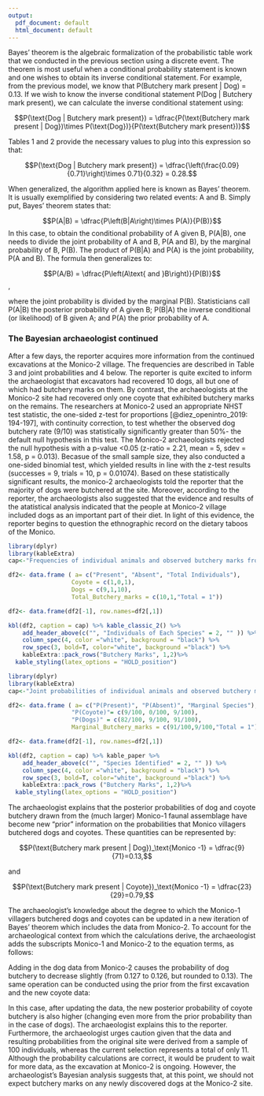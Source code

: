 ```yaml
---
output:
  pdf_document: default
  html_document: default
---
```

Bayes’ theorem is the algebraic formalization of the probabilistic table work that we conducted in the previous section using a discrete event. The theorem is most useful when a conditional probability statement is known and one wishes to obtain its inverse conditional statement. For example, from the previous model, we know that P(Butchery mark present | Dog) = 0.13. If we wish to know the inverse conditional statement P(Dog | Butchery mark present), we can calculate the inverse conditional statement using:

$$P(\text{Dog | Butchery mark present}) = \dfrac{P(\text{Butchery mark present | Dog})\times P(\text{Dog})}{P(\text{Butchery mark present})}$$

Tables 1 and 2 provide the necessary values to plug into this expression so that:

$$P(\text{Dog | Butchery mark present}) = \dfrac{\left(\frac{0.09}{0.71}\right)\times 0.71}{0.32} = 0.28.$$

When generalized, the algorithm applied here is known as Bayes’ theorem. It is usually exemplified by considering two related events: A and B. Simply put, Bayes’ theorem states that:

$$P(A|B) = \dfrac{P\left(B|A\right)\times P(A)}{P(B)}$$
In this case, to obtain the conditional probability of A given B, P(A|B), one needs to divide the joint probability of A and B, P(A and B), by the marginal probability of B, P(B). The product of P(B|A) and P(A) is the joint probability, P(A and B). The formula then generalizes to:

$$P(A/B) = \dfrac{P\left(A\text{ and }B\right)}{P(B)}$$,

where the joint probability is divided by the marginal P(B). Statisticians call P(A|B) the posterior probability of A given B; P(B|A) the inverse conditional (or likelihood) of B given A; and P(A) the prior probability of A.


### The Bayesian archaeologist continued

After a few days, the reporter acquires more information from the continued excavations at the Monico-2 village. The frequencies are described in Table 3 and joint probabilities and 4 below. 
The reporter is quite excited to inform the archaeologist that excavators had recovered 10 dogs, all but one of which had butchery marks on them. By contrast, the archaeologists at the Monico-2 site had recovered only one coyote that exhibited butchery marks on the remains. The researchers at Monico-2 used an appropriate NHST test statistic, the one-sided z-test for proportions [@diez_openintro_2019: 194-197], with continuity correction, to test whether the observed dog butchery rate (9/10) was statistically significantly greater than 50%- the default null hypothesis in this test. The Monico-2 archaeologists rejected the null hypothesis with a p-value <0.05 (z-ratio = 2.21, mean = 5, sdev = 1.58, p = 0.013). Becasue of the small sample size, they also conducted a one-sided binomial test, which yielded results in line with the z-test results (successes = 9, trials = 10, p = 0.01074). Based on these statistically significant results, the monico-2 archaeologists told the reporter that the majority of dogs were butchered at the site. Moreover, according to the reporter, the archaeologists also suggested that the evidence and results of the atatistical analysis indicated that the people at Monico-2 village included dogs as an important part of their diet. In light of this evidence, the reporter begins to question the ethnographic record on the dietary taboos of the Monico.

```r
library(dplyr)
library(kableExtra)
cap<-"Frequencies of individual animals and observed butchery marks from the Monico-2 village. Note the small total number of individuals and the particularly tiny sample of coyote individuals."

df2<- data.frame ( a= c("Present", "Absent", "Total Individuals"),
                  Coyote = c(1,0,1),
                  Dogs = c(9,1,10),
                  Total_Butchery_marks = c(10,1,"Total = 1"))

df2<- data.frame(df2[-1], row.names=df2[,1]) 

kbl(df2, caption = cap) %>% kable_classic_2() %>% 
    add_header_above(c("", "Individuals of Each Species" = 2, "" )) %>%
    column_spec(4, color ="white", background = "black") %>%
    row_spec(3, bold=T, color="white", background ="black") %>% 
    kableExtra::pack_rows("Butchery Marks", 1,2)%>%
  kable_styling(latex_options = "HOLD_position")
```



```r
library(dplyr)
library(kableExtra)
cap<-"Joint probabilities of individual animals and observed butchery marks from the Monico-2 village. Note the larger proportion of dog bones with butchery marks when compared to the sample from Monico-1."

df2<- data.frame ( a= c("P(Present)", "P(Absent)", "Marginal Species"),
                  "P(Coyote)"= c(9/100, 0/100, 9/100),
                  "P(Dogs)" = c(82/100, 9/100, 91/100),
                  Marginal_Butchery_marks = c(91/100,9/100,"Total = 1"))

df2<- data.frame(df2[-1], row.names=df2[,1]) 

kbl(df2, caption = cap) %>% kable_paper %>% 
    add_header_above(c("", "Species Identified" = 2, "" )) %>%
    column_spec(4, color ="white", background = "black") %>%
    row_spec(3, bold=T, color="white", background ="black") %>% 
    kableExtra::pack_rows ("Butchery Marks", 1,2)%>%
  kable_styling(latex_options = "HOLD_position")

```


The archaeologist explains that the posterior probabilities of dog and coyote butchery drawn from the (much larger) Monico-1 faunal assemblage have become new “prior” information on the probabilities that Monico villagers butchered dogs and coyotes. These quantities can be represented by: 

$$P(\text{Butchery mark present | Dog})_\text{Monico -1} = \dfrac{9}{71}=0.13,$$

and 

$$P(\text{Butchery mark present | Coyote})_\text{Monico -1} = \dfrac{23}{29}=0.79,$$

The archaeologist’s knowledge about the degree to which the Monico-1 villagers butchered dogs and coyotes can be updated in a new iteration of Bayes’ theorem which includes the data from Monico-2. To account for the archaeological context from which the calculations derive, the archaeologist adds the subscripts Monico-1 and Monico-2 to the equation terms, as follows:

\begin{align*}
P(\text{Butchery mark present | Dog})_\text{Monico -2} =& \dfrac{P(\text{Dog | Butchery})_\text{Monico -2}\times P(\text{Dog | Butchery})_\text{Monico -1}}{P(\text{Dog})_\text{Monico -2}}\\=&\dfrac{\frac{0.82}{0.91}\times 0.13}{0.91}\\=&0.13.
\end{align*}

Adding in the dog data from Monico-2 causes the probability of dog butchery to decrease slightly (from 0.127 to 0.126, but rounded to 0.13). The same operation can be conducted using the prior from the first excavation and the new coyote data:

\begin{align*}
P(\text{Butchery mark present | Coyote})_\text{Monico -2} =& \dfrac{P(\text{Coyote | Butchery})_\text{Monico -2}\times P(\text{Coyote | Butchery})_\text{Monico -1}}{P(\text{Coyote})_\text{Monico -2}}\\=&\dfrac{\frac{0.09}{0.91}\times 0.79}{0.09}\\=&0.87. \end{align*}

In this case, after updating the data, the new posterior probability of coyote butchery is also higher (changing even more from the prior probability than in the case of dogs). The archaeologist explains this to the reporter. Furthermore, the archaeologist urges caution given that the data and resulting probabilities from the original site were derived from a sample of 100 individuals, whereas the current selection represents a total of only 11. Although the probability calculations are correct, it would be prudent to wait for more data, as the excavation at Monico-2 is ongoing. However, the archaeologist's Bayesian analysis suggests that, at this point, we should not expect butchery marks on any newly discovered dogs at the Monico-2 site. 